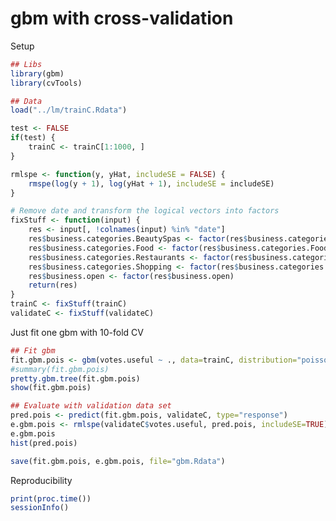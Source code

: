gbm with cross-validation
=======================

Setup
```r
## Libs
library(gbm)
library(cvTools)

## Data
load("../lm/trainC.Rdata")

test <- FALSE
if(test) {
	trainC <- trainC[1:1000, ]
}

rmlspe <- function(y, yHat, includeSE = FALSE) {
	rmspe(log(y + 1), log(yHat + 1), includeSE = includeSE)
}

# Remove date and transform the logical vectors into factors
fixStuff <- function(input) {
	res <- input[, !colnames(input) %in% "date"]
	res$business.categories.BeautySpas <- factor(res$business.categories.BeautySpas)
	res$business.categories.Food <- factor(res$business.categories.Food)
	res$business.categories.Restaurants <- factor(res$business.categories.Restaurants)
	res$business.categories.Shopping <- factor(res$business.categories.Shopping)
	res$business.open <- factor(res$business.open)
	return(res)
}
trainC <- fixStuff(trainC)
validateC <- fixStuff(validateC)
```


Just fit one gbm with 10-fold CV
```r

## Fit gbm
fit.gbm.pois <- gbm(votes.useful ~ ., data=trainC, distribution="poisson", cv.folds=10)
#summary(fit.gbm.pois)
pretty.gbm.tree(fit.gbm.pois)
show(fit.gbm.pois)

## Evaluate with validation data set
pred.pois <- predict(fit.gbm.pois, validateC, type="response")
e.gbm.pois <- rmlspe(validateC$votes.useful, pred.pois, includeSE=TRUE)
e.gbm.pois
hist(pred.pois)

save(fit.gbm.pois, e.gbm.pois, file="gbm.Rdata")
```

Reproducibility
```r
print(proc.time())
sessionInfo()
```

